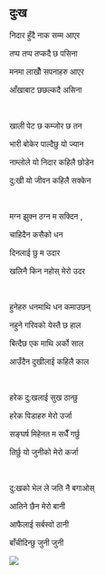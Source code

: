 ## दुःख

निदार हुँदै नाक सम्म आएर

तप्प तप्प तप्कदै छ पसिना

मनमा लाखौँ सपनाहरु आएर

आँखाबाट छछल्कदै असिना

<br>

खाली पेट छ कम्जोर छ तन

भारी बोकेर पाल्दैछु यो ज्यान

नाम्लोले यो निदार कहिलै छोडेन

दु:खी यो जीवन कहिलै सक्केन

<br>

मग्न झुक्न ठग्न म सक्दिन ,

चाहिदैन कसैको धन

दिनलाई छु म उदार

खलिनै किन नहोस् मेरो उदर

<br>

हुनेहरु धनमाथि धन कमाउछन्

नहुने गरिवको येस्तै छ हाल

बित्दैछ एक माथि अर्को साल

आउँदैन दुखीलाई कहिलै काल

<br>

हरेक दु:खलाई सुख ठान्छु

हरेक पिडाहरु मेरो उर्जा

सङ्घर्ष मिहेनत म सधैँ गर्छु

तिर्छु यो जुनीको मेरो कर्जा

<br>

दु:खको भेल ले जति नै बगाओस्

आतिने छैन मेरो बानी

आफैलाई सर्बस्वो ठानी

बाँचीदिन्छु जुनी जुनी

![](Pictures/1.jpg)
